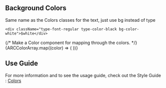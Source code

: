 
<Meta title="Utilities/Classes/Background Colors" />

## Background Colors

Same name as the Colors classes for the text, just use bg instead of type

```
<div className="type-font-regular type-color-black bg-color-white">$white</div>

```

<Story name="Background Color">
  {/* Make a Color component for mapping through the colors. */}
  <Row>
    {ARCColorArray.map((color) => (
      <ColorCard class={"bg-color-" + color.class} name={color.name} />
    ))}
  </Row>
</Story>

## Use Guide

For more information and to see the usage guide, check out the Style Guide : <a href="https://www2.arccorp.com/styleguide/visual-identity#colorPalette">Colors</a>
